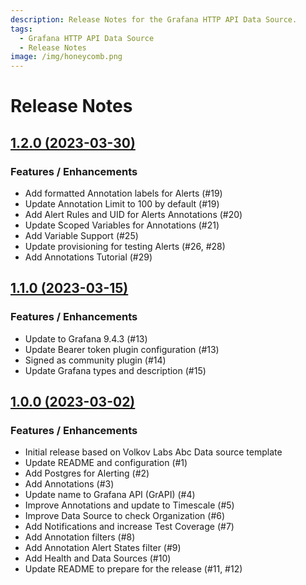 ```yaml
---
description: Release Notes for the Grafana HTTP API Data Source.
tags:
  - Grafana HTTP API Data Source
  - Release Notes
image: /img/honeycomb.png
---
```


# Release Notes

## [1.2.0 (2023-03-30)](/blog/grapi-datasource-1.2.0-20230331/)

### Features / Enhancements

- Add formatted Annotation labels for Alerts (#19)
- Update Annotation Limit to 100 by default (#19)
- Add Alert Rules and UID for Alerts Annotations (#20)
- Update Scoped Variables for Annotations (#21)
- Add Variable Support (#25)
- Update provisioning for testing Alerts (#26, #28)
- Add Annotations Tutorial (#29)

## [1.1.0 (2023-03-15)](/blog/grapi-datasource-1.1.0-20230315/)

### Features / Enhancements

- Update to Grafana 9.4.3 (#13)
- Update Bearer token plugin configuration (#13)
- Signed as community plugin (#14)
- Update Grafana types and description (#15)

## [1.0.0 (2023-03-02)](/blog/grapi-datasource-1.0.0-20230302/)

### Features / Enhancements

- Initial release based on Volkov Labs Abc Data source template
- Update README and configuration (#1)
- Add Postgres for Alerting (#2)
- Add Annotations (#3)
- Update name to Grafana API (GrAPI) (#4)
- Improve Annotations and update to Timescale (#5)
- Improve Data Source to check Organization (#6)
- Add Notifications and increase Test Coverage (#7)
- Add Annotation filters (#8)
- Add Annotation Alert States filter (#9)
- Add Health and Data Sources (#10)
- Update README to prepare for the release (#11, #12)
